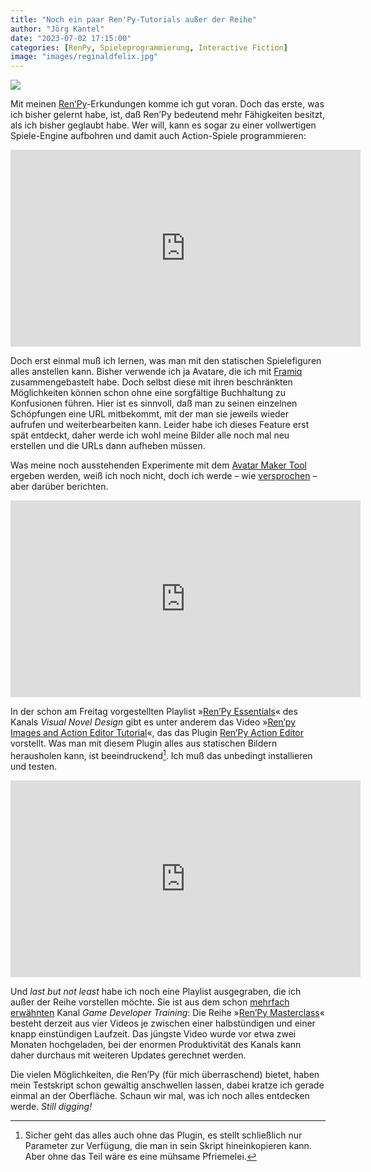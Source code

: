 ```yaml
---
title: "Noch ein paar Ren'Py-Tutorials außer der Reihe"
author: "Jörg Kantel"
date: "2023-07-02 17:15:00"
categories: [RenPy, Spieleprogrammierung, Interactive Fiction]
image: "images/reginaldfelix.jpg"
---
```


[![](images/reginaldfelix-b.jpg)](https://www.flickr.com/photos/schockwellenreiter/53016545152/)

Mit meinen [Ren'Py](http://cognitiones.kantel-chaos-team.de/multimedia/spieleprogrammierung/renpy.html)-Erkundungen komme ich gut voran. Doch das erste, was ich bisher gelernt habe, ist, daß Ren'Py bedeutend mehr Fähigkeiten besitzt, als ich bisher geglaubt habe. Wer will, kann es sogar zu einer vollwertigen Spiele-Engine aufbohren und damit auch Action-Spiele programmieren:

<iframe width="560" height="315" src="https://www.youtube.com/embed/wdd-XPlsSKc" title="YouTube video player" frameborder="0" allow="accelerometer; autoplay; clipboard-write; encrypted-media; gyroscope; picture-in-picture; web-share" allowfullscreen></iframe>

Doch erst einmal muß ich lernen, was man mit den statischen Spielefiguren alles anstellen kann. Bisher verwende ich ja Avatare, die ich mit [Framiq](https://framiq.com/) zusammengebastelt habe. Doch selbst diese mit ihren beschränkten Möglichkeiten können schon ohne eine sorgfältige Buchhaltung zu Konfusionen führen. Hier ist es sinnvoll, daß man zu seinen einzelnen Schöpfungen eine URL mitbekommt, mit der man sie jeweils wieder aufrufen und weiterbearbeiten kann. Leider habe ich dieses Feature erst spät entdeckt, daher werde ich wohl meine Bilder alle noch mal neu erstellen und die URLs dann aufheben müssen.

Was meine noch ausstehenden Experimente mit dem [Avatar Maker Tool](http://cognitiones.kantel-chaos-team.de/multimedia/spieleprogrammierung/avatare/animeavatar.html) ergeben werden, weiß ich noch nicht, doch ich werde -- wie [versprochen](https://kantel.github.io/posts/2023063001_renpy_tutorials/) -- aber darüber berichten.

<iframe width="560" height="315" src="https://www.youtube.com/embed/KoYXzREFx4A" title="YouTube video player" frameborder="0" allow="accelerometer; autoplay; clipboard-write; encrypted-media; gyroscope; picture-in-picture; web-share" allowfullscreen></iframe>

In der schon am Freitag vorgestellten Playlist »[Ren'Py Essentials](https://www.youtube.com/playlist?list=PLMdFGlfdL57MSSForRZZBJtS-N9thXSA6)« des Kanals *Visual Novel Design* gibt es unter anderem das Video »[Ren'py Images and Action Editor Tutorial](https://www.youtube.com/watch?v=KoYXzREFx4A)«, das das Plugin [Ren'Py Action Editor](https://github.com/kyouryuukunn/renpy-ActionEditor3) vorstellt. Was man mit diesem Plugin alles aus statischen Bildern herausholen kann, ist beeindruckend[^1]. Ich muß das unbedingt installieren und testen.

[^1]: Sicher geht das alles auch ohne das Plugin, es stellt schließlich nur Parameter zur Verfügung, die man in sein Skript hineinkopieren kann. Aber ohne das Teil wäre es eine mühsame Pfriemelei.

<iframe width="560" height="315" src="https://www.youtube.com/embed/3Lx1gpj6ilU" title="YouTube video player" frameborder="0" allow="accelerometer; autoplay; clipboard-write; encrypted-media; gyroscope; picture-in-picture; web-share" allowfullscreen></iframe>

Und *last but not least* habe ich noch eine Playlist ausgegraben, die ich außer der Reihe vorstellen möchte. Sie ist aus dem schon [mehrfach erwähnten](https://kantel.github.io/posts/2023063001_renpy_tutorials/) Kanal *Game Developer Training*: Die Reihe »[Ren'Py Masterclass](https://www.youtube.com/playlist?list=PLKdE0Vv4UA5-W0yyEdLFDVnmIrFa45g_Y)« besteht derzeit aus vier Videos je zwischen einer halbstündigen und einer knapp einstündigen Laufzeit. Das jüngste Video wurde vor etwa zwei Monaten hochgeladen, bei der enormen Produktivität des Kanals kann daher durchaus mit weiteren Updates gerechnet werden.

Die vielen Möglichkeiten, die Ren'Py (für mich überraschend) bietet, haben mein Testskript schon gewaltig anschwellen lassen, dabei kratze ich gerade einmal an der Oberfläche. Schaun wir mal, was ich noch alles entdecken werde. *Still digging!*